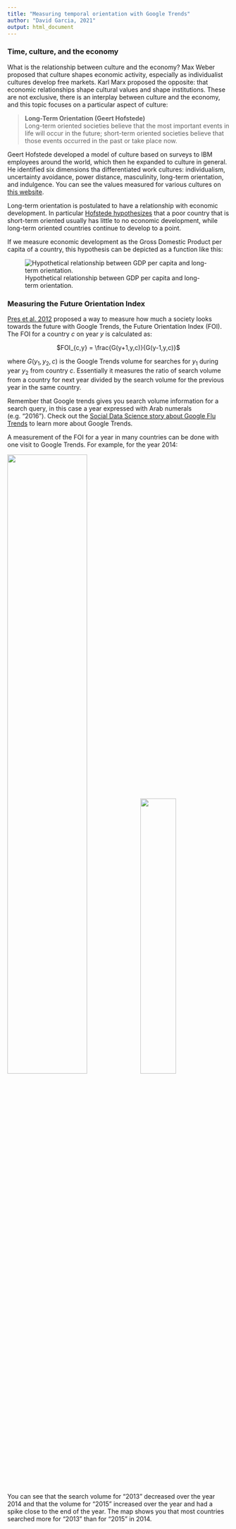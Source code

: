 ```yaml
---
title: "Measuring temporal orientation with Google Trends"
author: "David Garcia, 2021"
output: html_document
---
```


### Time, culture, and the economy

What is the relationship between culture and the economy? Max Weber proposed that culture shapes economic activity, especially as individualist cultures develop free markets. Karl Marx proposed the opposite: that economic relationships shape cultural values and shape institutions. These are not exclusive, there is an interplay between culture and the economy, and this topic focuses on a particular aspect of culture:

> **Long-Term Orientation (Geert Hofstede)**  
Long-term oriented societies believe that the most important events in life will occur in the future; short-term oriented societies believe that those events occurred in the past or take place now.

Geert Hofstede developed a model of culture based on surveys to IBM employees around the world, which then he expanded to culture in general. He identified six dimensions tha differentiated work cultures:
individualism, uncertainty avoidance, power distance, masculinity, long-term orientation, and indulgence. You can see the values measured for various cultures on [this website](https://www.hofstede-insights.com/product/compare-countries/).

Long-term orientation is postulated to have a relationship with economic development. In particular [Hofstede hypothesizes](http://mchmielecki.pbworks.com/w/file/fetch/64591689/hofstede_dobre.pdf) that a poor country that is short-term oriented usually has little to no economic development, while long-term oriented countries continue to develop to a point. 

If we measure economic development as the Gross Domestic Product per capita of a country, this hypothesis can be depicted as a function like this:

![Hypothetical relationship between GDP per capita and long-term orientation.](FOIGDP.png)

### Measuring the Future Orientation Index

[Pres et al. 2012](https://www.nature.com/articles/srep00350) proposed a way to measure how much a society looks towards the future with Google Trends, the Future Orientation Index (FOI). The FOI for a country *c* on year *y* is calculated as:

<p align=center>
$FOI_{c,y} = \frac{G(y+1,y,c)}{G(y-1,y,c)}$
</p>

where $G(y_1,y_2,c)$ is the Google Trends volume for searches for $y_1$ during year $y_2$ from country $c$. Essentially it measures the ratio of search volume from a country for next year divided by the search volume for the previous year in the same country.

Remember that Google trends gives you search volume information for a search query, in this case a year expressed with Arab numerals (e.g. "2016"). Check out the [Social Data Science story about Google Flu Trends](https://dgarcia-eu.github.io/SocialDataScience/1_Introduction/012_GoogleFluTrends/GoogleFluTrends.html) to learn more about Google Trends.

A measurement of the FOI for a year in many countries can be done with one visit to Google Trends. For example, for the year 2014:

![](FOI1.png){width=60%}![](FOI2.png){width=40%}

You can see that the search volume for "2013" decreased over the year 2014 and that the volume for "2015" increased over the year and had a spike close to the end of the year. The map shows you that most countries searched more for "2013" than for "2015" in 2014.
